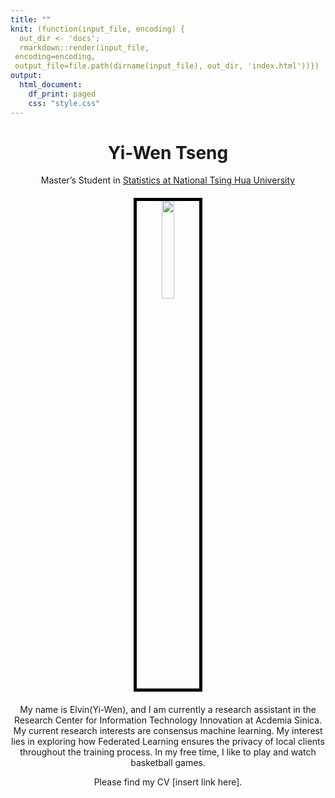 ```yaml
---
title: ""
knit: (function(input_file, encoding) {
  out_dir <- 'docs';
  rmarkdown::render(input_file,
 encoding=encoding,
 output_file=file.path(dirname(input_file), out_dir, 'index.html'))})
output:
  html_document:
    df_print: paged
    css: "style.css"
---
```


<center> <h1>Yi-Wen Tseng</h1> </center>

<center>
Master's Student in [Statistics at National Tsing Hua University](https://stat.site.nthu.edu.tw)  
</center>

</div>
<div style="margin-bottom:20px;">
</div>

<center>
<img src="photo_of_me.png" style="width:20%;
border:5px solid; border-color:black">
</center>

</div>
<div style="margin-bottom:20px;">
</div>

<center>
My name is Elvin(Yi-Wen), and I am currently a research assistant in the Research Center for Information Technology Innovation at Acdemia Sinica. My current research interests are consensus machine learning. My interest lies in exploring how Federated Learning ensures the privacy of local clients throughout the training process. In my free time, I like to play and watch basketball games.
   
Please find my CV [insert link here].   
</center>

</div>
<div style="margin-bottom:20px;">
</div>

